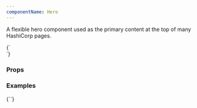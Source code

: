 ```yaml
---
componentName: Hero
---
```


A flexible hero component used as the primary content at the top of many HashiCorp pages.

<LiveComponent>
{`
  <section>
    <div>
      <Hero
        backgroundColor={'black'}
        appearance={'dark'}
        solution={'infrastructure'}
        eyebrow={'EYEBROW'}
        heading={'Display copy'}
        description={'Body copy, pharetra pellentesque sed elementum risus accumsan et. Tristique tortor, morbi vivamus nibh mollis. Ultrices aliquet sit nibh consequat quam'}
        ctas={[
          {
            title: "Primary CTA",
            href: "https://www.hashicorp.com",
            type: 'button'
          },
          {
            title: "Secondary CTA",
            href: "https://www.hashicorp.com",
            type: 'standalone-link'
          }
        ]}
        url={"https://hashicorp.wistia.com/medias/glovs5atuj"}
        smallImage={'https://www.datocms-assets.com/2885/1674018485-hero_mobile.png'}
        mediumImage={'https://www.datocms-assets.com/2885/1674016656-hero_tablet.png'}
        largeImage={'https://www.datocms-assets.com/2885/1674016643-hero_desktop.png'}
      />
    </div>
  </section>
`}
</LiveComponent>

<UsageDetails packageJson={packageJson} />


### Props

<PropsTable props={componentProps} />

### Examples
<LiveComponent>
  {`<Hero
      backgroundColor={'#FEF5FE'}
      appearance={'light'}
      solution={'infrastructure'}
      descriptionColor={'black'}
      eyebrow={'EYEBROW'}
      heading={'Display copy'}
      description={'Body copy, pharetra pellentesque sed elementum risus accumsan et. Tristique tortor, morbi vivamus nibh mollis. Ultrices aliquet sit nibh consequat quam'}
      ctas={[
        {
          title: "Primary CTA",
          href: "https://www.hashicorp.com",
          type: 'button'
        },
        {
          title: "Secondary CTA",
          href: "https://www.hashicorp.com",
          type: 'standalone-link'
        }
      ]}
      smallImage={'https://www.datocms-assets.com/2885/1669673752-graphic-small.svg'}
      mediumImage={'https://www.datocms-assets.com/2885/1669673746-graphic-medium.svg'}
      largeImage={'https://www.datocms-assets.com/2885/1669673756-graphic.svg'}
    />`}
</LiveComponent>
